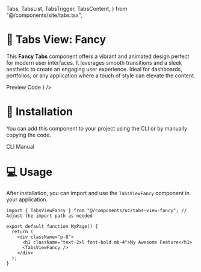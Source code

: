   Tabs,
  TabsList,
  TabsTrigger,
  TabsContent,
} from "@/components/site/tabs.tsx";


# 💎 Tabs View: Fancy

This **Fancy Tabs** component offers a vibrant and animated design perfect for modern user interfaces. It leverages smooth transitions and a sleek aesthetic to create an engaging user experience. Ideal for dashboards, portfolios, or any application where a touch of style can elevate the content.

<Tabs defaultValue="preview" className="">
  <TabsList>
    <TabsTrigger value="preview">Preview</TabsTrigger>
    <TabsTrigger value="code">Code</TabsTrigger>
  </TabsList>
  <TabsContent value="preview">
    <ComponentRenderer component={<TabsViewFancy />} />
  </TabsContent>
  <TabsContent value="code">
    <CodeBlock filePath="app/docs/tabs-fancy/tabs-view-fancy.tsx" />
  </TabsContent>
</Tabs>

# 🚀 Installation
You can add this component to your project using the CLI or by manually copying the code.

<Tabs defaultValue="cli" className="">
  <TabsList>
    <TabsTrigger value="cli">CLI</TabsTrigger>
    <TabsTrigger value="manual">Manual</TabsTrigger>
  </TabsList>
  <TabsContent value="cli">
    <Cli command={`add tabs-fancy.json`} />
  </TabsContent>

  <TabsContent value="manual">
    <CodeBlock filePath="app/docs/tabs-fancy/tabs-view-fancy.tsx" />
  </TabsContent>
</Tabs>



# 💻 Usage

After installation, you can import and use the `TabsViewFancy` component in your application.

```tsx
import { TabsViewFancy } from "@/components/ui/tabs-view-fancy"; // Adjust the import path as needed

export default function MyPage() {
  return (
    <div className="p-8">
      <h1 className="text-2xl font-bold mb-4">My Awesome Feature</h1>
      <TabsViewFancy />
    </div>
  );
}
```